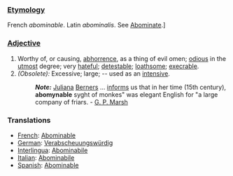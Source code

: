 ===[[Etymology]]===
French ''abominable''. Latin ''abominalis''. See [[Abominate]].]
===[[Adjective]]===
#Worthy of, or causing, [[abhorrence]], as a thing of evil omen; [[odious]] in the [[utmost]] degree; very [[hateful]]; [[detestable]]; [[loathsome]]; [[execrable]].
#''(Obsolete):'' Excessive; large; -- used as an [[intensive]]. 
#:'''''Note:''''' [[Juliana]] [[Berners]] ... [[informs]] us that in her time (15th century), '''abomynable''' syght of monkes" was elegant English for "a large company of friars. - [[G. P. Marsh]]
 
===Translations=== 
* [[French]]: [[Abominable]] 
* [[German]]: [[Verabscheuungswürdig]] 
* [[Interlingua]]: [[Abominabile]] 
* [[Italian]]: [[Abominabile]] 
* [[Spanish]]: [[Abominable]]